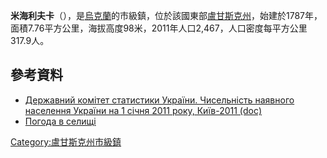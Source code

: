 {{No footnotes|time=2015-09-16T15:08:34+00:00}}
{{coord|48|29|47|N|38|54|09|E|scale:30000|display=title}}

'''米海利夫卡'''（{{lang-uk|Михайлівка}}），是[[烏克蘭|烏克蘭]]的市級鎮，位於該國東部[[盧甘斯克州|盧甘斯克州]]，始建於1787年，面積7.76平方公里，海拔高度98米，2011年人口2,467，人口密度每平方公里317.9人。

==參考資料==
*[https://web.archive.org/web/20121010205321/http://stat6.stat.lviv.ua/PXWEB2007/ukr/publ/2011/chnas.zip Державний комітет статистики України. Чисельність наявного населення України на 1 січня 2011 року, Київ-2011 (doc)]
* [http://weather.in.ua/ua/lyganskaja/15902 Погода в селищі]

{{DEFAULTSORT:Михайлівка}}
[[Category:盧甘斯克州市級鎮|Category:盧甘斯克州市級鎮]]


{{Luhansk-geo-stub}}